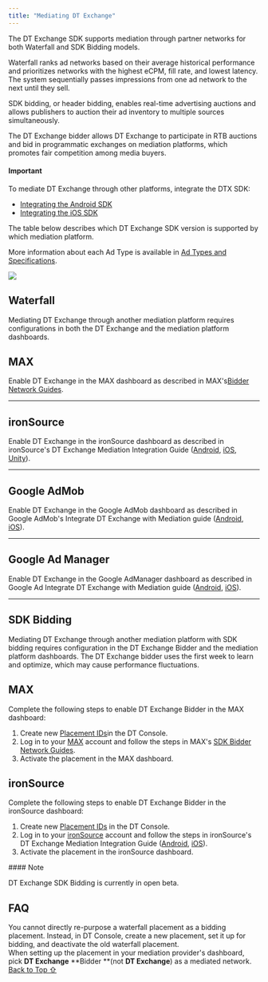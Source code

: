 ```yaml
---
title: "Mediating DT Exchange"
---
```


The DT Exchange SDK supports mediation through partner networks for both Waterfall and SDK Bidding models.

Waterfall ranks ad networks based on their average historical performance and prioritizes networks with the highest eCPM, fill rate, and lowest latency. The system sequentially passes impressions from one ad network to the next until they sell.

SDK bidding, or header bidding, enables real-time advertising auctions and allows publishers to auction their ad inventory to multiple sources simultaneously.

The DT Exchange bidder allows DT Exchange to participate in RTB auctions and bid in programmatic exchanges on mediation platforms, which promotes fair competition among media buyers.
<Warning>
#### Important

To mediate DT Exchange through other platforms, integrate the DTX SDK:

* [Integrating the Android SDK](https://developer.digitalturbine.com/hc/en-us/articles/360010822437-Integrating-the-Android-SDK)
* [Integrating the iOS SDK](https://developer.digitalturbine.com/hc/en-us/articles/360010915618-Integrating-the-iOS-SDK)
</Warning>
The table below describes which DT Exchange SDK version is supported by which mediation platform.


More information about each Ad Type is available in [Ad Types and Specifications](/hc/en-us/articles/360010915358).

<Frame caption="Ad Types and Placement ID (1).png">
  <img src="https://developer.digitalturbine.com/hc/article_attachments/17190945135132" />
</Frame>

## Waterfall

Mediating DT Exchange through another mediation platform requires configurations in both the DT Exchange and the mediation platform dashboards.

## MAX

Enable DT Exchange in the MAX dashboard as described in MAX's[Bidder Network Guides](https://developers.applovin.com/en/max/mediated-network-guides/sdk-bidder-network-guides#digital-turbine-dt-exchange).

***

## ironSource

Enable DT Exchange in the ironSource dashboard as described in ironSource's DT Exchange Mediation Integration Guide ([Android](https://developers.is.com/ironsource-mobile/android/fyber-mediation-integration-guide/), [iOS](https://developers.is.com/ironsource-mobile/ios/fyber-mediation-integration-guide/), [Unity](https://developers.is.com/ironsource-mobile/unity/fyber-mediation-integration-guide/)).

***

## Google AdMob

Enable DT Exchange in the Google AdMob dashboard as described in Google AdMob's Integrate DT Exchange with Mediation guide ([Android](https://developers.google.com/admob/android/mediation/fyber), [iOS](https://developers.google.com/admob/ios/mediation/dt-exchange)).

***

## Google Ad Manager

Enable DT Exchange in the Google AdManager dashboard as described in Google Ad Integrate DT Exchange with Mediation guide ([Android](https://developers.google.com/ad-manager/mobile-ads-sdk/android/mediation), [iOS](https://developers.google.com/ad-manager/mobile-ads-sdk/ios/mediation)).

***

## SDK Bidding

Mediating DT Exchange through another mediation platform with SDK bidding requires configuration in the DT Exchange Bidder and the mediation platform dashboards. The DT Exchange bidder uses the first week to learn and optimize, which may cause performance fluctuations.

## MAX

Complete the following steps to enable DT Exchange Bidder in the MAX dashboard:

1. Create new [Placement IDs](https://developer.digitalturbine.com/hc/en-us/articles/4557133593361-Setting-Up-DT-Exchange#h_01F4BSEC7MF5WQNWYNCKRMFSHV)in the DT Console.
2. Log in to your [MAX](https://dash.applovin.com/login) account and follow the steps in MAX's [SDK Bidder Network Guides](https://developers.applovin.com/en/max/mediated-network-guides/sdk-bidder-network-guides#digital-turbine-dt-exchange).
3. Activate the placement in the MAX dashboard.

## ironSource

Complete the following steps to enable DT Exchange Bidder in the ironSource dashboard:

1. Create new [Placement IDs](https://developer.digitalturbine.com/hc/en-us/articles/4557133593361-Setting-Up-DT-Exchange#h_01F4BSEC7MF5WQNWYNCKRMFSHV) in the DT Console.
2. Log in to your [ironSource](https://auth.ironsrc.com/login) account and follow the steps in ironSource's DT Exchange Mediation Integration Guide ([Android](https://developers.is.com/ironsource-mobile/android/fyber-mediation-integration-guide/), [iOS](https://developers.is.com/ironsource-mobile/ios/fyber-mediation-integration-guide/)).
3. Activate the placement in the ironSource dashboard.

<Note>
#### Note

DT Exchange SDK Bidding is currently in open beta.
</Note>
## FAQ

<Accordion title="How to switch from Waterfall to Bidding?">

You cannot directly re-purpose a waterfall placement as a bidding placement. Instead, in DT Console, create a new placement, set it up for bidding, and deactivate the old waterfall placement.\
When setting up the placement in your mediation provider's dashboard, pick **DT Exchange** **Bidder **(not **DT Exchange**) as a mediated network.
</Accordion>
[Back to Top ⇧](#top)
